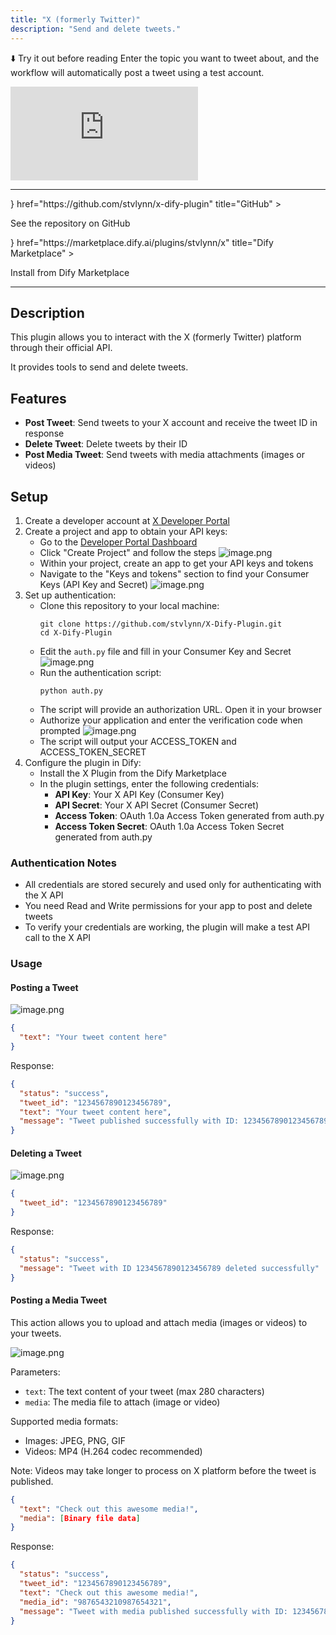 ```yaml
---
title: "X (formerly Twitter)"
description: "Send and delete tweets."
---
```


⬇️ Try it out before reading
<Callout title="How to use">Enter the topic you want to tweet about, and the workflow will automatically post a tweet using a test account.</Callout>

<iframe
 src="http://instance.hellodify.com/chatbot/PiSEbSPbx294M0UQ"
 style={{
   width: '100%',
   minHeight: '500px'
 }}
 frameBorder="0"
 allow="microphone">
</iframe>

---

<Cards>
  <Card 
    icon={<i className="ri-github-fill" />} 
    href="https://github.com/stvlynn/x-dify-plugin" 
    title="GitHub"
  >
  <p>See the repository on GitHub</p>
  </Card>
  <Card 
    icon={<i className="ri-store-2-line" />} 
    href="https://marketplace.dify.ai/plugins/stvlynn/x" 
    title="Dify Marketplace"
  >
  <p>Install from Dify Marketplace</p>
  </Card>
</Cards>

---

## Description

This plugin allows you to interact with the X (formerly Twitter) platform through their official API. 

It provides tools to send and delete tweets.

## Features

- **Post Tweet**: Send tweets to your X account and receive the tweet ID in response
- **Delete Tweet**: Delete tweets by their ID
- **Post Media Tweet**: Send tweets with media attachments (images or videos)

## Setup

1. Create a developer account at [X Developer Portal](https://developer.twitter.com/)
2. Create a project and app to obtain your API keys:
   - Go to the [Developer Portal Dashboard](https://developer.twitter.com/en/portal/dashboard)
   - Click "Create Project" and follow the steps
   ![image.png](https://s2.loli.net/2025/05/15/TXPEe3tQmszhSfK.png)
   - Within your project, create an app to get your API keys and tokens
   - Navigate to the "Keys and tokens" section to find your Consumer Keys (API Key and Secret)
   ![image.png](https://s2.loli.net/2025/05/15/u8RxPvQoYVfDksr.png)
3. Set up authentication:
   - Clone this repository to your local machine:
     ```
     git clone https://github.com/stvlynn/X-Dify-Plugin.git
     cd X-Dify-Plugin
     ```
   - Edit the `auth.py` file and fill in your Consumer Key and Secret
   ![image.png](https://s2.loli.net/2025/05/15/XGa6fQjeI7HTsck.png)
   - Run the authentication script:
     ```
     python auth.py
     ```
   - The script will provide an authorization URL. Open it in your browser
   - Authorize your application and enter the verification code when prompted
   ![image.png](https://s2.loli.net/2025/05/15/UJPdYHaqThkAQnR.png)
   - The script will output your ACCESS_TOKEN and ACCESS_TOKEN_SECRET
4. Configure the plugin in Dify:
   - Install the X Plugin from the Dify Marketplace
   - In the plugin settings, enter the following credentials:
     - **API Key**: Your X API Key (Consumer Key)
     - **API Secret**: Your X API Secret (Consumer Secret)
     - **Access Token**: OAuth 1.0a Access Token generated from auth.py
     - **Access Token Secret**: OAuth 1.0a Access Token Secret generated from auth.py

### Authentication Notes

- All credentials are stored securely and used only for authenticating with the X API
- You need Read and Write permissions for your app to post and delete tweets
- To verify your credentials are working, the plugin will make a test API call to the X API

### Usage

#### Posting a Tweet

![image.png](https://s2.loli.net/2025/05/15/QgHeYb6BGDUFipL.png)

```json
{
  "text": "Your tweet content here"
}
```

Response:
```json
{
  "status": "success",
  "tweet_id": "1234567890123456789",
  "text": "Your tweet content here",
  "message": "Tweet published successfully with ID: 1234567890123456789"
}
```

#### Deleting a Tweet

![image.png](https://s2.loli.net/2025/05/15/u3vP9NWbkflzH8x.png)

```json
{
  "tweet_id": "1234567890123456789"
}
```

Response:
```json
{
  "status": "success",
  "message": "Tweet with ID 1234567890123456789 deleted successfully"
}
```

#### Posting a Media Tweet

This action allows you to upload and attach media (images or videos) to your tweets.

![image.png](https://s2.loli.net/2025/05/15/dgBr9VzOMQota6y.png)

Parameters:
- `text`: The text content of your tweet (max 280 characters)
- `media`: The media file to attach (image or video)

Supported media formats:
- Images: JPEG, PNG, GIF
- Videos: MP4 (H.264 codec recommended)

Note: Videos may take longer to process on X platform before the tweet is published.

```json
{
  "text": "Check out this awesome media!",
  "media": [Binary file data]
}
```

Response:
```json
{
  "status": "success",
  "tweet_id": "1234567890123456789",
  "text": "Check out this awesome media!",
  "media_id": "9876543210987654321",
  "message": "Tweet with media published successfully with ID: 1234567890123456789"
}
```

